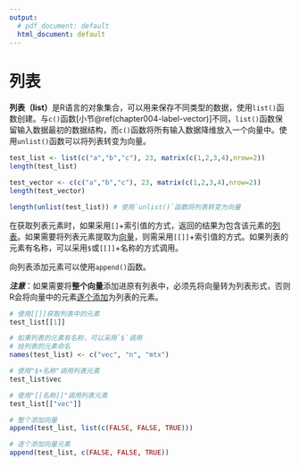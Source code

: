 ---
output:
  # pdf_document: default
  html_document: default
---

# 列表
**列表（list）**是R语言的对象集合，可以用来保存不同类型的数据，使用`list()`函数创建。与`c()`函数[小节\@ref(chapter004-label-vector)]不同，`list()`函数保留输入数据最初的数据结构，而`c()`函数将所有输入数据降维放入一个向量中。使用`unlist()`函数可以将列表转变为向量。

```{r chapter009-list}
test_list <- list(c("a","b","c"), 23, matrix(c(1,2,3,4),nrow=2)) 
length(test_list) 

test_vector <- c(c("a","b","c"), 23, matrix(c(1,2,3,4),nrow=2)) 
length(test_vector)

length(unlist(test_list)) # 使用`unlist()`函数将列表转变为向量
```

在获取列表元素时，如果采用`[]`+索引值的方式，返回的结果为包含该元素的<u>列表</u>。如果需要将列表元素提取为<u>向量</u>，则需采用`[[]]`+索引值的方式。如果列表的元素有名称，可以采用`$`或`[[]]`+名称的方式调用。

向列表添加元素可以使用`append()`函数。

***注意***：如果需要将**整个向量**添加进原有列表中，必须先将向量转为列表形式，否则R会将向量中的元素<u>逐个添加</u>为列表的元素。
```{r chapter009-list-retrieve}
# 使用[[]]获取列表中的元素
test_list[[1]] 

# 如果列表的元素有名称，可以采用`$`调用
# 给列表的元素命名
names(test_list) <- c("vec", "n", "mtx") 

# 使用"$+名称"调用列表元素
test_list$vec 

# 使用"[[名称]]"调用列表元素
test_list[["vec"]] 
```

```{r chapter009-list-retrieve-2}
# 整个添加向量
append(test_list, list(c(FALSE, FALSE, TRUE))) 

# 逐个添加向量元素
append(test_list, c(FALSE, FALSE, TRUE)) 
```
